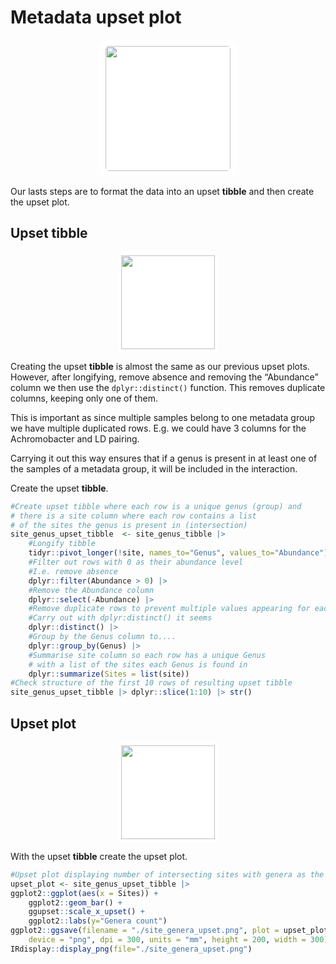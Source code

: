# Metadata upset plot
<center>
![](images/river_mountain.png){style="width:200px; background:white; border-radius:15px; border:white solid 10px"}
</center>

Our lasts steps are to format the data into an upset __tibble__ and then create the upset plot.

## Upset tibble
<center>
![](images/plier.png){style="width:150px; background: white; border-radius:5px; border: white 5px solid"}
</center>

Creating the upset __tibble__ is almost the same as our previous upset plots.
However, after longifying, remove absence and removing the "Abundance" column we then use the `dplyr::distinct()` function.
This removes duplicate columns, keeping only one of them.

This is important as since multiple samples belong to one metadata group we have multiple duplicated rows.
E.g. we could have 3 columns for the Achromobacter and LD pairing.

Carrying it out this way ensures that if a genus is present in at least one of the samples of a metadata group, it will be included in the interaction.

Create the upset __tibble__.

```r
#Create upset tibble where each row is a unique genus (group) and
# there is a site column where each row contains a list
# of the sites the genus is present in (intersection)
site_genus_upset_tibble  <- site_genus_tibble |>
	#Longify tibble    
	tidyr::pivot_longer(!site, names_to="Genus", values_to="Abundance") |>
	#Filter out rows with 0 as their abundance level
	#I.e. remove absence
	dplyr::filter(Abundance > 0) |>
	#Remove the Abundance column
	dplyr::select(-Abundance) |>
	#Remove duplicate rows to prevent multiple values appearing for each site
	#Carry out with dplyr:distinct() it seems
	dplyr::distinct() |>
	#Group by the Genus column to....
	dplyr::group_by(Genus) |>
	#Summarise site column so each row has a unique Genus
	# with a list of the sites each Genus is found in
	dplyr::summarize(Sites = list(site))
#Check structure of the first 10 rows of resulting upset tibble
site_genus_upset_tibble |> dplyr::slice(1:10) |> str()
```

## Upset plot
<center>
![](images/pencil_2.png){style="width:150px; background: white; border-radius:5px; border: white 5px solid"}
</center>

With the upset __tibble__ create the upset plot.

```r
#Upset plot displaying number of intersecting sites with genera as the groups
upset_plot <- site_genus_upset_tibble |>
ggplot2::ggplot(aes(x = Sites)) +
	ggplot2::geom_bar() +
	ggupset::scale_x_upset() +
	ggplot2::labs(y="Genera count")
ggplot2::ggsave(filename = "./site_genera_upset.png", plot = upset_plot,
   	device = "png", dpi = 300, units = "mm", height = 200, width = 300)
IRdisplay::display_png(file="./site_genera_upset.png")
```